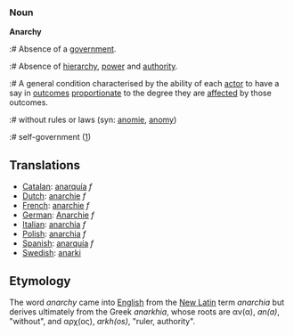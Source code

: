 ===Noun===

'''Anarchy'''

:# Absence of a [[government]].
:# Absence of [[hierarchy]], [[power]] and [[authority]].
:# A general condition characterised by the ability of each [[actor]] to have a say in [[outcome]]s [[proportionate]] to the degree they are [[affected]] by those outcomes.
:# without rules or laws (syn: [[anomie]], [[anomy]])
:# self-government ([http://www.lewrockwell.com/orig/neill1.html])

==Translations==
*[[Catalan]]: [[anarquía]] ''f''
*[[Dutch]]: [[anarchie]] ''f''
*[[French]]: [[anarchie]] ''f''
*[[German]]: [[Anarchie]] ''f''
*[[Italian]]: [[anarchia]] ''f''
*[[Polish]]: [[anarchia]] ''f''
*[[Spanish]]: [[anarquía]] ''f''
*[[Swedish]]: [[anarki]]

== Etymology ==
The word ''anarchy'' came into [[English language|English]] from the [[New Latin]] term ''anarchia'' but derives ultimately from the Greek ''anarkhia'', whose roots are &alpha;&nu;(&alpha;), ''an(a)'', "without", and &alpha;&rho;&chi;(&omicron;&sigmaf;), ''arkh(os)'', "ruler, authority".